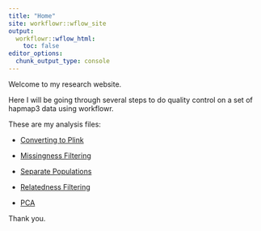 ```yaml
---
title: "Home"
site: workflowr::wflow_site
output:
  workflowr::wflow_html:
    toc: false
editor_options:
  chunk_output_type: console
---
```


Welcome to my research website.

Here I will be going through several steps to do quality control on a set of hapmap3 data using workflowr.

These are my analysis files:

* [Converting to Plink](00-Converting_to_plink_format.html) 

* [Missingness Filtering](01-MissingnessFiltering.html) 

* [Separate Populations](Separate_populations.html)

* [Relatedness Filtering](02-RelatednessFiltering.html)

* [PCA](PCA.html)

Thank you.
